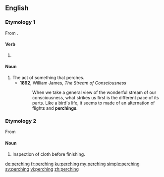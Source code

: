 ==English==

===Etymology 1===
From {{term|perch|lang=en}}.

====Verb====
{{head|en|present participle}}

# {{present participle of|perch|lang=en}}

====Noun====
{{en-noun}}

# The act of something that perches.
#* '''1892''', William James, ''The Stream of Consciousness''
#*: When we take a general view of the wonderful stream of our consciousness, what strikes us first is the different pace of its parts. Like a bird's life, it seems to made of an alternation of flights and '''perchings'''.

===Etymology 2===
From {{term|perch||a rack over which cloth is suspended for inspection}}

====Noun====
{{en-noun|-}}

# {{context|textiles|lang=en}} Inspection of cloth before finishing.

[[de:perching]]
[[fr:perching]]
[[ku:perching]]
[[my:perching]]
[[simple:perching]]
[[sv:perching]]
[[vi:perching]]
[[zh:perching]]